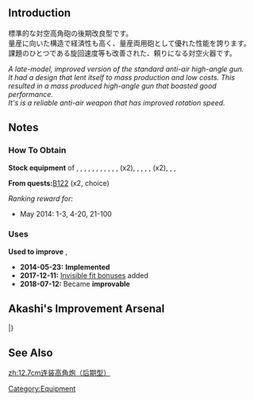 {{EquipmentInfo}}

==Introduction==
標準的な対空高角砲の後期改良型です。<br>
量産に向いた構造で経済性も高く、量産両用砲として優れた性能を誇ります。<br>
課題のひとつである旋回速度等も改善された、頼りになる対空火器です。

''A late-model, improved version of the standard anti-air high-angle gun.<br> It had a design that lent itself to mass production and low costs. This resulted in a mass produced high-angle gun that boasted good performance.<br> It's is a reliable anti-air weapon that has improved rotation speed.''

==Notes==
<div class="mw-collapsible"><h3>How To Obtain</h3>
<div class="mw-collapsible-content">
'''Stock equipment''' of {{Ship/Link|Abukuma Kai Ni}}, {{Ship/Link|Akatsuki Kai Ni}}, {{Ship/Link|Akebono Kai Ni}}, {{Ship/Link|Arashi Kai}}, {{Ship/Link|Asagumo Kai}}, {{Ship/Link|Asashimo Kai}}, {{Ship/Link|Hagikaze Kai}}, {{Ship/Link|Hatsushimo Kai Ni}}, {{Ship/Link|Isokaze Kai}}, {{Ship/Link|Kinu Kai Ni}}, {{Ship/Link|Kisaragi Kai Ni}}, {{Ship/Link|Murakumo Kai Ni}} (x2), {{Ship/Link|Mutsuki Kai Ni}}, {{Ship/Link|Nowaki Kai}}, {{Ship/Link|Tama Kai Ni}}, {{Ship/Link|Tatsuta Kai Ni}}, {{Ship/Link|Tenryuu Kai Ni}} (x2), {{Ship/Link|Tokitsukaze Kai}}, {{Ship/Link|Urakaze Kai}}, {{Ship/Link|Yamagumo Kai}}

'''From quests: '''[[Quests#B122|B122]] (x2, choice)

''Ranking reward for:''
* May 2014: 1-3, 4-20, 21-100

</div></div>

<div class="mw-collapsible"><h3>Uses</h3>
<div class="mw-collapsible-content">
'''Used to improve''' {{Equipment/Link|12.7cm Twin High-angle Gun Mount (Late Model)}}, {{Equipment/Link|5inch Single Gun Mount Mk.30}}

</div></div>


<div class="mw-collapsible><h3>Updates History</h3>
<div class="mw-collapsible-content>
* '''2014-05-23:''' '''Implemented'''
* '''2017-12-11:''' [[Gun Fit Bonuses|Invisible fit bonuses]] added
* '''2018-07-12:''' Became '''improvable'''
</div></div>

==Akashi's Improvement Arsenal==
{{AkashiWorkshop}}
{{AkashiWorkshopLine
|Name=12.7cm Twin High-Angle Mount (Late Model)
|ItemType=GreenGunDP
|Fuel=10
|Ammo=50
|Steel=80
|Baux=30
|Mats0-5=3/3
|Mats6-9=4/5
|Mats10=-
|Screws0-5=2/3
|Screws6-9=3/4
|Screws10=-
|EquipConsume0-5=1x{{GreenGunDP|12.7cm Twin High-Angle Mount}}
|EquipConsume6-9=1x{{GreenGunDP|12.7cm Twin High-Angle Mount (Late Model)}}
|EquipConsume10=-
|Sun=Te Na
|Mon=Te
|Tue=Te
|Wed=Te
|Thu=Te Na
|Fri=Te Na
|Sat=Te Na
|2ndShip=[[Tenryuu#Second Upgrade|Tenryuu Kai Ni]]<br>[[Naka#Second Upgrade|Naka Kai Ni]]
}}
|}

==See Also==

{{Equipmentlist}}
[[Category:Equipment]]
[[zh:12.7cm连装高角炮（后期型）]]